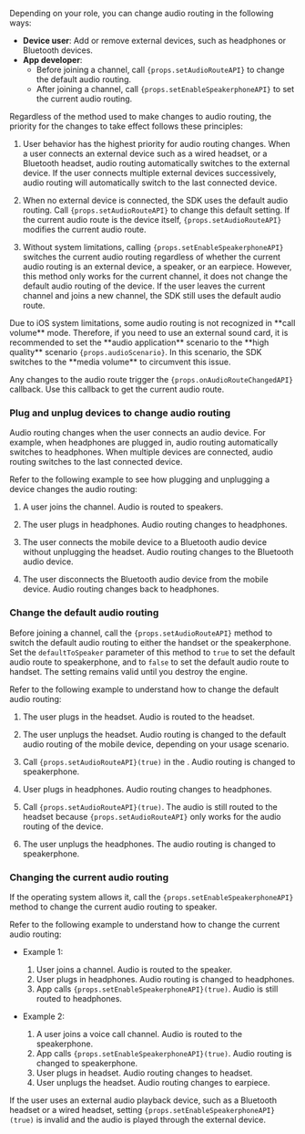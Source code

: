 Depending on your role, you can change audio routing in the following ways:

- **Device user**: Add or remove external devices, such as headphones or Bluetooth devices.
- **App developer**:
    - Before joining a channel, call <code>{props.setAudioRouteAPI}</code> to change the default audio routing.
    - After joining a channel, call <code>{props.setEnableSpeakerphoneAPI}</code> to set the current audio routing.

Regardless of the method used to make changes to audio routing, the priority for the changes to take effect follows these principles:

1. User behavior has the highest priority for audio routing changes.
When a user connects an external device such as a wired headset, or a Bluetooth headset, audio routing automatically switches to the external device. If the user connects multiple external devices successively, audio routing will automatically switch to the last connected device.

1. When no external device is connected, the SDK uses the default audio routing.
Call <code>{props.setAudioRouteAPI}</code> to change this default setting. If the current audio route is the device itself, <code>{props.setAudioRouteAPI}</code> modifies the current audio route.

1. Without system limitations, calling <code>{props.setEnableSpeakerphoneAPI}</code> switches the current audio routing regardless of whether the current audio routing is an external device, a speaker, or an earpiece.
However, this method only works for the current channel, it does not change the default audio routing of the device. If the user leaves the current channel and joins a new channel, the SDK still uses the default audio route.

<PlatformWrapper platform="unity, ios, react-native">
<Admonition type="info" title="Information">
Due to iOS system limitations, some audio routing is not recognized in **call volume** mode. Therefore, if you need to use an external sound card, it is recommended to set the **audio application** scenario to the **high quality** scenario <code>{props.audioScenario}</code>. In this scenario, the SDK switches to the **media volume** to circumvent this issue.
</Admonition>
</PlatformWrapper>

Any changes to the audio route trigger the <code>{props.onAudioRouteChangedAPI}</code> callback. Use this callback to get the current audio route.

### Plug and unplug devices to change audio routing

Audio routing changes when the user connects an audio device. For example, when headphones are plugged in, audio routing automatically switches to headphones. When multiple devices are connected, audio routing switches to the last connected device.

Refer to the following example to see how plugging and unplugging a device changes the audio routing:

1. A user joins the channel. Audio is routed to speakers.

1. The user plugs in headphones. Audio routing changes to headphones.

1. The user connects the mobile device to a Bluetooth audio device without unplugging the headset. Audio routing changes to the Bluetooth audio device.

1. The user disconnects the Bluetooth audio device from the mobile device. Audio routing changes back to headphones.

### Change the default audio routing

Before joining a channel, call the <code>{props.setAudioRouteAPI}</code> method to switch the default audio routing to either the handset or the speakerphone. Set the `defaultToSpeaker` parameter of this method to `true` to set the default audio route to speakerphone, and to `false` to set the default audio route to handset. The setting remains valid until you destroy the engine.

Refer to the following example to understand how to change the default audio routing:

1. The user plugs in the headset. Audio is routed to the headset.

1. The user unplugs the headset. Audio routing is changed to the default audio routing of the mobile device, depending on your usage scenario.

1. Call <code>{props.setAudioRouteAPI}(true)</code> in the <Vpl k="CLIENT" />. Audio routing is changed to speakerphone.

1. User plugs in headphones. Audio routing changes to headphones.

1. Call <code>{props.setAudioRouteAPI}(true)</code>. The audio is still routed to the headset because <code>{props.setAudioRouteAPI}</code> only works for the audio routing of the device.

1. The user unplugs the headphones. The audio routing is changed to speakerphone.

### Changing the current audio routing

If the operating system allows it, call the <code>{props.setEnableSpeakerphoneAPI}</code> method to change the current audio routing to speaker.

Refer to the following example to understand how to change the current audio routing:

- Example 1:
    1. User joins a channel. Audio is routed to the speaker.
    1. User plugs in headphones. Audio routing is changed to headphones.
    1. App calls <code>{props.setEnableSpeakerphoneAPI}(true)</code>. Audio is still routed to headphones.

- Example 2:
    1. A user joins a voice call channel. Audio is routed to the speakerphone.
    1. App calls <code>{props.setEnableSpeakerphoneAPI}(true)</code>. Audio routing is changed to speakerphone.
    1. User plugs in headset. Audio routing changes to headset.
    1. User unplugs the headset. Audio routing changes to earpiece.

<Admonition type="info" title="Information">
If the user uses an external audio playback device, such as a Bluetooth headset or a wired headset, setting <code>{props.setEnableSpeakerphoneAPI}(true)</code> is invalid and the audio is played through the external device.
</Admonition>